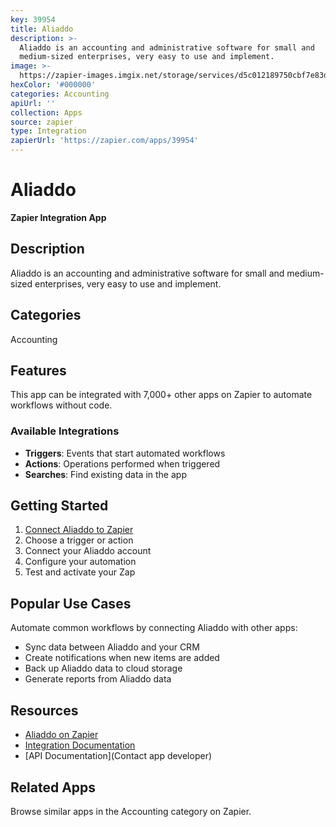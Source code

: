 ```yaml
---
key: 39954
title: Aliaddo
description: >-
  Aliaddo is an accounting and administrative software for small and
  medium-sized enterprises, very easy to use and implement.
image: >-
  https://zapier-images.imgix.net/storage/services/d5c012189750cbf7e83ddea5d2493cfe.png?auto=format%2Ccompress&ixlib=python-3.0.0&q=50
hexColor: '#000000'
categories: Accounting
apiUrl: ''
collection: Apps
source: zapier
type: Integration
zapierUrl: 'https://zapier.com/apps/39954'
---
```

# Aliaddo

**Zapier Integration App**

## Description

Aliaddo is an accounting and administrative software for small and medium-sized enterprises, very easy to use and implement.

## Categories

Accounting

## Features

This app can be integrated with 7,000+ other apps on Zapier to automate workflows without code.

### Available Integrations

- **Triggers**: Events that start automated workflows
- **Actions**: Operations performed when triggered
- **Searches**: Find existing data in the app

## Getting Started

1. [Connect Aliaddo to Zapier](https://zapier.com/apps/39954)
2. Choose a trigger or action
3. Connect your Aliaddo account
4. Configure your automation
5. Test and activate your Zap

## Popular Use Cases

Automate common workflows by connecting Aliaddo with other apps:

- Sync data between Aliaddo and your CRM
- Create notifications when new items are added
- Back up Aliaddo data to cloud storage
- Generate reports from Aliaddo data

## Resources

- [Aliaddo on Zapier](https://zapier.com/apps/39954)
- [Integration Documentation](https://zapier.com/apps/39954/integrations)
- [API Documentation](Contact app developer)

## Related Apps

Browse similar apps in the Accounting category on Zapier.
